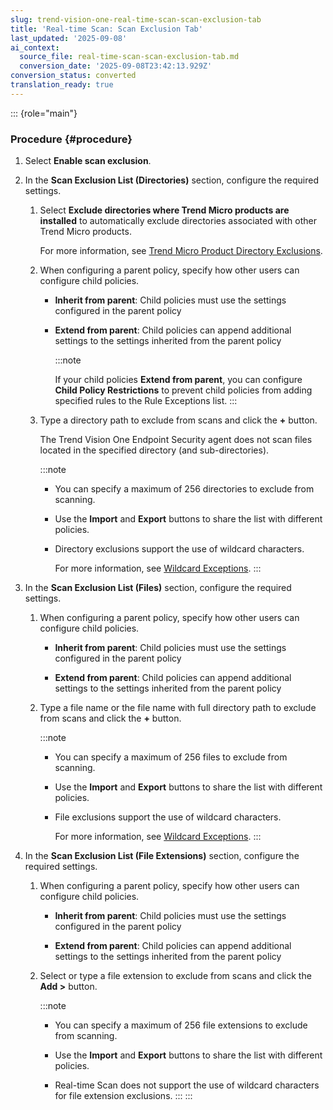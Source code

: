 ```yaml
---
slug: trend-vision-one-real-time-scan-scan-exclusion-tab
title: 'Real-time Scan: Scan Exclusion Tab'
last_updated: '2025-09-08'
ai_context:
  source_file: real-time-scan-scan-exclusion-tab.md
  conversion_date: '2025-09-08T23:42:13.929Z'
conversion_status: converted
translation_ready: true
---
```


::: {role="main"}
### Procedure {#procedure}

1.  Select **Enable scan exclusion**.

2.  In the **Scan Exclusion List (Directories)** section, configure the required settings.

    1.  Select **Exclude directories where Trend Micro products are installed** to automatically exclude directories associated with other Trend Micro products.

        For more information, see [Trend Micro Product Directory Exclusions](product-directory-exclusions.mdx).

    2.  When configuring a parent policy, specify how other users can configure child policies.

        - **Inherit from parent**: Child policies must use the settings configured in the parent policy

        - **Extend from parent**: Child policies can append additional settings to the settings inherited from the parent policy

          :::note

          If your child policies **Extend from parent**, you can configure **Child Policy Restrictions** to prevent child policies from adding specified rules to the Rule Exceptions list.
          :::

    3.  Type a directory path to exclude from scans and click the **+** button.

        The Trend Vision One Endpoint Security agent does not scan files located in the specified directory (and sub-directories).

        :::note

        - You can specify a maximum of 256 directories to exclude from scanning.

        - Use the **Import** and **Export** buttons to share the list with different policies.

        - Directory exclusions support the use of wildcard characters.

          For more information, see [Wildcard Exceptions](wildcard-exceptions.mdx).
        :::

3.  In the **Scan Exclusion List (Files)** section, configure the required settings.

    1.  When configuring a parent policy, specify how other users can configure child policies.

        - **Inherit from parent**: Child policies must use the settings configured in the parent policy

        - **Extend from parent**: Child policies can append additional settings to the settings inherited from the parent policy

    2.  Type a file name or the file name with full directory path to exclude from scans and click the **+** button.

        :::note

        - You can specify a maximum of 256 files to exclude from scanning.

        - Use the **Import** and **Export** buttons to share the list with different policies.

        - File exclusions support the use of wildcard characters.

          For more information, see [Wildcard Exceptions](wildcard-exceptions.mdx).
        :::

4.  In the **Scan Exclusion List (File Extensions)** section, configure the required settings.

    1.  When configuring a parent policy, specify how other users can configure child policies.

        - **Inherit from parent**: Child policies must use the settings configured in the parent policy

        - **Extend from parent**: Child policies can append additional settings to the settings inherited from the parent policy

    2.  Select or type a file extension to exclude from scans and click the **Add \>** button.

        :::note

        - You can specify a maximum of 256 file extensions to exclude from scanning.

        - Use the **Import** and **Export** buttons to share the list with different policies.

        - Real-time Scan does not support the use of wildcard characters for file extension exclusions.
        :::
:::
